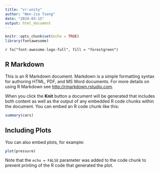 ```yaml
---
title: "vr-unity"
author: "Wen-Jie Tseng"
date: "2024-03-15"
output: html_document
---
```


```r
knitr::opts_chunk$set(echo = TRUE)
library(fontawesome)
```

`r fa("font-awesome-logo-full", fill = "forestgreen")`

## R Markdown

This is an R Markdown document. Markdown is a simple formatting syntax for authoring HTML, PDF, and MS Word documents. For more details on using R Markdown see <http://rmarkdown.rstudio.com>.

When you click the **Knit** button a document will be generated that includes both content as well as the output of any embedded R code chunks within the document. You can embed an R code chunk like this:

```r
summary(cars)
```

## Including Plots

You can also embed plots, for example:

```r
plot(pressure)
```

Note that the `echo = FALSE` parameter was added to the code chunk to prevent printing of the R code that generated the plot.
